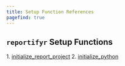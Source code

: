 ```yaml
---
title: Setup Function References
pagefind: true
---
```



## `reportifyr` Setup Functions

<Steps>
1. <a href={`${import.meta.env.BASE_URL}/reference/setup/initialize_report_project/`}>initialize_report_project</a>
2. <a href={`${import.meta.env.BASE_URL}/reference/setup/initialize_python/`}>initialize_python</a>
</Steps>
